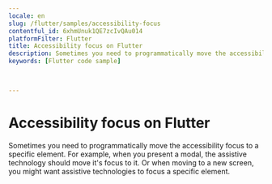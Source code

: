```yaml
---
locale: en
slug: /flutter/samples/accessibility-focus
contentful_id: 6xhmUnuk1QE7zcIvQAu014
platformFilter: Flutter
title: Accessibility focus on Flutter
description: Sometimes you need to programmatically move the accessibility focus to a specific element.
keywords: [Flutter code sample]


	
---
```


# Accessibility focus on Flutter

Sometimes you need to programmatically move the accessibility focus to a specific element. For example, when you present a modal, the assistive technology should move it's focus to it. Or when moving to a new screen, you might want assistive technologies to focus a specific element.

<CodeSample id="accessibility-focus" locale="en" platform="flutter"/>